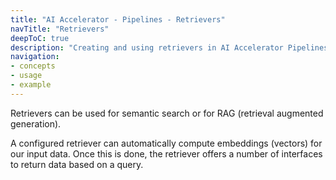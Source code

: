 ```yaml
---
title: "AI Accelerator - Pipelines - Retrievers"
navTitle: "Retrievers"
deepToC: true
description: "Creating and using retrievers in AI Accelerator Pipelines."
navigation:
- concepts
- usage
- example
---
```


Retrievers can be used for semantic search or for RAG (retrieval augmented generation).

A configured retriever can automatically compute embeddings (vectors) for our input data. Once this is done, the retriever offers a number of interfaces to return data based on a query.

